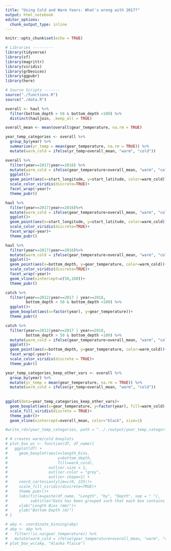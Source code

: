 ```yaml
---
title: "Using Cold and Warm Years: What's wrong with 2017?"
output: html_notebook
editor_options: 
  chunk_output_type: inline
---
```


```r
knitr::opts_chunk$set(echo = TRUE)
```

```r
# Libraries ---------
library(tidyverse)
library(sf)
library(magrittr)
library(viridis)
library(grDevices)
library(ggpubr)
library(here)
```

```r
# Source Scripts -------
source("./functions.R")
source("./data.R")
```


```r
overall <- haul %>%
  filter(bottom_depth > 50 & bottom_depth <100) %>%
  distinct(hauljoin, .keep_all = TRUE)

overall_mean <- mean(overall$gear_temperature, na.rm = TRUE)

year_temp_categories <- overall %>%
  group_by(year) %>%
  summarise(yr_temp = mean(gear_temperature, na.rm = TRUE)) %>%
  mutate(warm_cold = ifelse(yr_temp>overall_mean, "warm", "cold"))
```

```r
overall %>%
  filter(year==2017|year==2016) %>%
  mutate(warm_cold = ifelse(gear_temperature>overall_mean, "warm", "cold"))%>%
  ggplot()+
  geom_point(aes(x=start_longitude, y=start_latitude, color=warm_cold))+
  scale_color_viridis(discrete=TRUE)+
  facet_wrap(~year)+
  theme_pubr()
```


```r
haul %>%
  filter(year==2017|year==2016)%>%
  mutate(warm_cold = ifelse(gear_temperature>overall_mean, "warm", "cold"))%>%
  ggplot()+
  geom_point(aes(x=start_longitude, y=start_latitude, color=warm_cold))+
  scale_color_viridis(discrete=TRUE)+
  facet_wrap(~year)+
  theme_pubr()

haul %>%
  filter(year==2017|year==2016)%>%
  mutate(warm_cold = ifelse(gear_temperature>overall_mean, "warm", "cold"))%>%
  ggplot()+
  geom_point(aes(x=bottom_depth, y=gear_temperature, color=warm_cold))+
  scale_color_viridis(discrete=TRUE)+
  facet_wrap(~year)+
  geom_vline(xintercept=c(50,100))+
  theme_pubr()
```


```r
catch %>%
  filter(year==2012|year==2017 | year==2018,
         bottom_depth > 50 & bottom_depth <100) %>%
  ggplot()+
  geom_boxplot(aes(x=factor(year), y=gear_temperature))+
  theme_pubr()

catch %>%
  filter(year==2012|year==2017 | year==2018,
         bottom_depth > 50 & bottom_depth <100) %>%
  mutate(warm_cold = ifelse(gear_temperature>overall_mean, "warm", "cold"))%>%
  ggplot()+
  geom_point(aes(x=bottom_depth, y=gear_temperature, color=warm_cold))+
  facet_wrap(~year)+
  scale_color_viridis(discrete = TRUE)+
  theme_pubr()
```

```r
year_temp_categories_keep_other_vars <- overall %>%
  group_by(year) %>%
  mutate(yr_temp = mean(gear_temperature, na.rm = TRUE)) %>%
  mutate(warm_cold = ifelse(yr_temp>overall_mean, "warm", "cold"))
         
         
ggplot(data=year_temp_categories_keep_other_vars)+
  geom_boxplot(aes(x=gear_temperature, y=factor(year), fill=warm_cold), color="darkgrey")+
  scale_fill_viridis(discrete = TRUE)+
  theme_pubr()+
  geom_vline(xintercept=overall_mean, color="black", size=1)
```

```r
#write_rds(year_temp_categories, path = ".././output/year_temp_categories.rds")
```

```r
# # creates warm/cold boxplots
# plot_box_wc <- function(df, df_name){
#   ggplot(df) + 
#     geom_boxplot(aes(x=length_bins, 
#                      y=bottom_depth,
#                      fill=warm_cold),
#                  outlier.size = 1,
#                  outlier.color = "grey",
#                  outlier.shape=1) + 
#     coord_cartesian(ylim=c(0, 225))+
#     scale_fill_viridis(discrete=TRUE)+
#     theme_pubr()+
#     labs(title=paste(df_name, "Length", "by", "Depth", sep = " "),
#          subtitle="Data has been grouped such that each box contains 1/8 of the data")+
#     xlab("Length Bins (mm)")+
#     ylab("Bottom Depth (m)")
# }
```


```r
# akp <- coordinate_binning(akp)
# akp <- akp %>% 
#   filter(!is.na(gear_temperature)) %>%
#   mutate(warm_cold = ifelse(gear_temperature>overall_mean, "warm", "cold"))
# plot_box_wc(akp, "Alaska Plaice")
```

